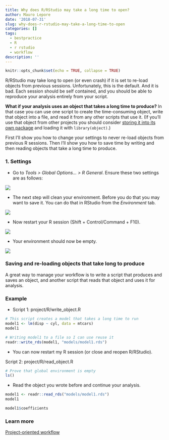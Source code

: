```yaml
---
title: Why does R/RStudio may take a long time to open?
author: Mauro Lepore
date: '2018-07-31'
slug: why-does-r-rstudio-may-take-a-long-time-to-open
categories: []
tags:
  - bestpractice
  - R
  - r rstudio
  - workflow
description: ''
---
```


```r
knitr::opts_chunk$set(echo = TRUE, collapse = TRUE)
```

R/RStudio may take long to open (or even crash) if it is set to re-load objects from previous sessions. Unfortunately, this is the default. And it is bad. Each session should be self contained, and you should be able to reproduce your analysis entirely from your script.

__What if your analysis uses an object that takes a long time to produce?__ In that case you can use one script to create the time-consuming object, write that object into a file, and read it from any other scripts that use it. (If you'll use that object from other projects you should consider [storing it into its own package](https://youtu.be/Tvq2DiB5gxg) and loading it with `library(object)`.)

First I'll show you how to change your settings to never re-load objects from previous R sessions. Then I'll show you how to save time by writing and then reading objects that take a long time to produce.

### 1. Settings

* Go to _Tools > Global Options... > R General_. Ensure these two settings are  as follows:

![](https://i.imgur.com/zkuLUfV.png)

* The next step will clean your environment. Before you do that you may want to save it. You can do that in RStudio from the _Environment_ tab.

![](https://i.imgur.com/IsCBKNk.png)

* Now restart your R session (Shift + Control/Command + F10).

![](https://i.imgur.com/cepPavk.png)

* Your environment should now be empty.

![](https://i.imgur.com/flv0Na9.png)

### Saving and re-loading objects that take long to produce

A great way to manage your workflow is to write a script that produces and saves an object, and another script that reads that object and uses it for analysis.

### Example

* Script 1: project/R/write_object.R

```r
# This script creates a model that takes a long time to run
model1 <- lm(disp ~ cyl, data = mtcars)
model1

# Writing model1 to a file so I can use reuse it
readr::write_rds(model1, "models/model1.rds")
```

* You can now restart my R session (or close and reopen R/RStudio).

Script 2: project/R/read_object.R

```r
# Prove that global environment is empty
ls()
```

* Read the object you wrote before and continue your analysis.

```r
model1 <- readr::read_rds("models/model1.rds")
model1

model1$coefficients
```

### Learn more

[Project-oriented workflow](https://www.tidyverse.org/articles/2017/12/workflow-vs-script/)
